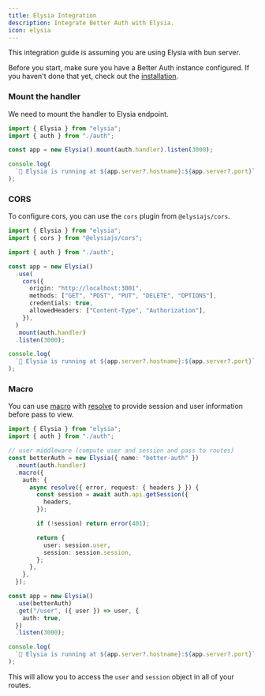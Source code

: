 ```yaml
---
title: Elysia Integration
description: Integrate Better Auth with Elysia.
icon: elysia
---
```


This integration guide is assuming you are using Elysia with bun server.

Before you start, make sure you have a Better Auth instance configured. If you haven't done that yet, check out the [installation](/docs/installation).

### Mount the handler

We need to mount the handler to Elysia endpoint.

```ts
import { Elysia } from "elysia";
import { auth } from "./auth";

const app = new Elysia().mount(auth.handler).listen(3000);

console.log(
  `🦊 Elysia is running at ${app.server?.hostname}:${app.server?.port}`,
);
```

### CORS

To configure cors, you can use the `cors` plugin from `@elysiajs/cors`.

```ts
import { Elysia } from "elysia";
import { cors } from "@elysiajs/cors";

import { auth } from "./auth";

const app = new Elysia()
  .use(
    cors({
      origin: "http://localhost:3001",
      methods: ["GET", "POST", "PUT", "DELETE", "OPTIONS"],
      credentials: true,
      allowedHeaders: ["Content-Type", "Authorization"],
    }),
  )
  .mount(auth.handler)
  .listen(3000);

console.log(
  `🦊 Elysia is running at ${app.server?.hostname}:${app.server?.port}`,
);
```

### Macro

You can use [macro](https://elysiajs.com/patterns/macro.html#macro) with [resolve](https://elysiajs.com/essential/handler.html#resolve) to provide session and user information before pass to view.

```ts
import { Elysia } from "elysia";
import { auth } from "./auth";

// user middleware (compute user and session and pass to routes)
const betterAuth = new Elysia({ name: "better-auth" })
  .mount(auth.handler)
  .macro({
    auth: {
      async resolve({ error, request: { headers } }) {
        const session = await auth.api.getSession({
          headers,
        });

        if (!session) return error(401);

        return {
          user: session.user,
          session: session.session,
        };
      },
    },
  });

const app = new Elysia()
  .use(betterAuth)
  .get("/user", ({ user }) => user, {
    auth: true,
  })
  .listen(3000);

console.log(
  `🦊 Elysia is running at ${app.server?.hostname}:${app.server?.port}`,
);
```

This will allow you to access the `user` and `session` object in all of your routes.
